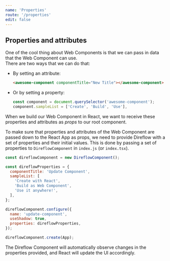 ```yaml
---
name: 'Properties'
route: '/properties'
edit: false
---
```



## Properties and attributes
One of the cool thing about Web Components is that we can pass in data that the Web Component can use.  
There are two ways that we can do that:
- By setting an attribute:
  ```html
  <awesome-component componentTitle="New Title"></awesome-component>
  ```
- Or by setting a property:
  ```javascript
  const component = document.querySelector('awesome-component');
  component.sampleList = ['Create', 'Build', 'Use'],
  ```

When we build our Web Component in React, we want to receive these properties and attributes as *props* to our root component.  
  
To make sure that properties and attributes of the Web Component are passed down to the React App as props, we need to provide Direflow with a set of properties and their initial values.
This is done by passing a set of properties to `DireflowComponent` in `index.js` (or `index.tsx`).

```javascript
const direflowComponent = new DireflowComponent();

const direflowProperties = {
  componentTitle: 'Update Component',
  sampleList: [
    'Create with React',
    'Build as Web Component',
    'Use it anywhere!',
  ],
};

direflowComponent.configure({
  name: 'update-component',
  useShadow: true,
  properties: direflowProperties,
});

direflowComponent.create(App);
```

The Direflow Component will automatically observe changes in the properties provided, and React will update the UI accordingly.  
